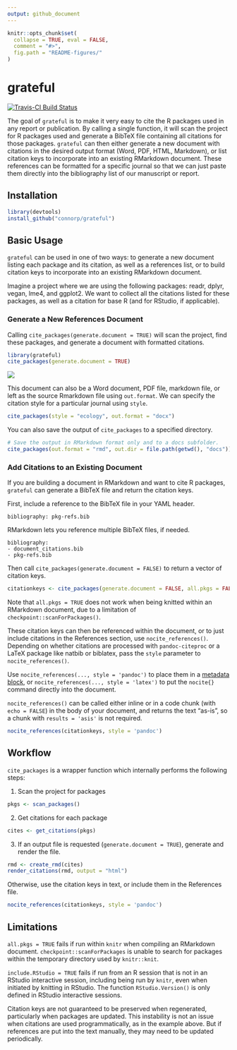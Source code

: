 ```yaml
---
output: github_document
---
```


<!-- README.md is generated from README.Rmd. Please edit that file -->

```r
knitr::opts_chunk$set(
  collapse = TRUE, eval = FALSE, 
  comment = "#>",
  fig.path = "README-figures/"
)
```

# grateful

[![Travis-CI Build Status](https://travis-ci.org/connorp/grateful.svg?branch=master)](https://travis-ci.org/connorp/grateful)

The goal of `grateful` is to make it very easy to cite the R packages used in any report or publication. By calling a single function, it will scan the project for R packages used and generate a BibTeX file containing all citations for those packages. `grateful` can then either generate a new document with citations in the desired output format (Word, PDF, HTML, Markdown), or list citation keys to incorporate into an existing RMarkdown document. These references can be formatted for a specific journal so that we can just paste them directly into the bibliography list of our manuscript or report.

## Installation

```r
library(devtools)
install_github("connorp/grateful")
```

## Basic Usage

`grateful` can be used in one of two ways: to generate a new document listing each package and its citation, as well as a references list, or to build citation keys to incorporate into an existing RMarkdown document. 

Imagine a project where we are using the following packages: readr, dplyr, vegan, lme4, and ggplot2. We want to collect all the citations listed for these packages, as well as a citation for base R (and for RStudio, if applicable). 

### Generate a New References Document

Calling `cite_packages(generate.document = TRUE)` will scan the project, find these packages, and generate a document with formatted citations.

```r
library(grateful)
cite_packages(generate.document = TRUE)
```

![](example-output.PNG)

This document can also be a Word document, PDF file, markdown file, or left as the source Rmarkdown file using `out.format`. We can specify the citation style for a particular journal using `style`.

```r
cite_packages(style = "ecology", out.format = "docx")
```

You can also save the output of `cite_packages` to a specified directory.

```r
# Save the output in RMarkdown format only and to a docs subfolder.
cite_packages(out.format = "rmd", out.dir = file.path(getwd(), "docs"))
```

### Add Citations to an Existing Document

If you are building a document in RMarkdown and want to cite R packages, `grateful` can generate a BibTeX file and return the citation keys. 

First, include a reference to the BibTeX file in your YAML header. 

```
bibliography: pkg-refs.bib
```

RMarkdown lets you reference multiple BibTeX files, if needed.

```
bibliography: 
- document_citations.bib
- pkg-refs.bib
```

Then call `cite_packages(generate.document = FALSE)` to return a vector of citation keys.

```r
citationkeys <- cite_packages(generate.document = FALSE, all.pkgs = FALSE)
```

Note that `all.pkgs = TRUE` does not work when being knitted within an RMarkdown document, due to a limitation of `checkpoint::scanForPackages()`. 

These citation keys can then be referenced within the document, or to just include citations in the References section, use `nocite_references()`. Depending on whether citations are processed with `pandoc-citeproc` or a LaTeX package like natbib or biblatex, pass the `style` parameter to `nocite_references()`. 

Use `nocite_references(..., style = 'pandoc')` to place them in a [metadata block](https://rmarkdown.rstudio.com/authoring_bibliographies_and_citations.html#unused_references_(nocite)), or `nocite_references(..., style = 'latex')` to put the `nocite{}` command directly into the document.

`nocite_references()` can be called either inline or in a code chunk (with `echo = FALSE`) in the body of your document, and returns the text "as-is", so a chunk with `results = 'asis'` is not required. 

```r
nocite_references(citationkeys, style = 'pandoc')
```

## Workflow

`cite_packages` is a wrapper function which internally performs the following steps:

1. Scan the project for packages

  ```r
  pkgs <- scan_packages()
  ```

2. Get citations for each package

  ```r
  cites <- get_citations(pkgs)
  ```

3. If an output file is requested (`generate.document = TRUE`), generate and render the file.

  ```r
  rmd <- create_rmd(cites)
  render_citations(rmd, output = "html")
  ```
  
  Otherwise, use the citation keys in text, or include them in the References file.
  
  ```r
  nocite_references(citationkeys, style = 'pandoc')
  ```

## Limitations

`all.pkgs = TRUE` fails if run within `knitr` when compiling an RMarkdown document. `checkpoint::scanForPackages` is unable to search for packages  within the temporary directory used by `knitr::knit`.

`include.RStudio = TRUE` fails if run from an R session that is not in an RStudio interactive session, including being run by `knitr`, even when initiated by knitting in RStudio. The function `RStudio.Version()` is only defined in RStudio interactive sessions.

Citation keys are not guaranteed to be preserved when regenerated, particularly when packages are updated. This instability is not an issue when citations are used programmatically, as in the example above. But if references are put into the text manually, they may need to be updated periodically.
